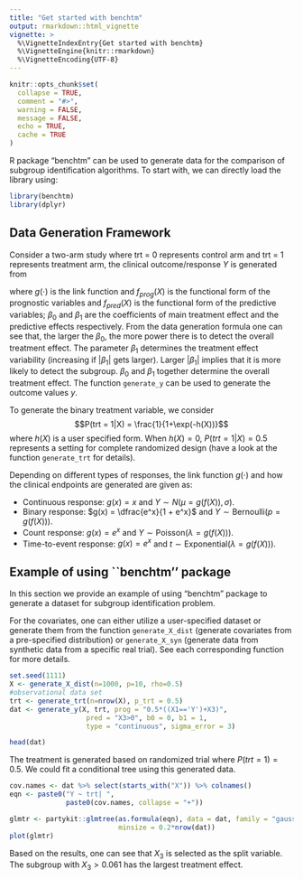 ```yaml
---
title: "Get started with benchtm"
output: rmarkdown::html_vignette
vignette: >
  %\VignetteIndexEntry{Get started with benchtm}
  %\VignetteEngine{knitr::rmarkdown}
  %\VignetteEncoding{UTF-8}
---
```


```r
knitr::opts_chunk$set(
  collapse = TRUE,
  comment = "#>",
  warning = FALSE,
  message = FALSE,
  echo = TRUE,
  cache = TRUE
)
```
R package "benchtm" can be used to generate data for the comparison of subgroup identification algorithms. To start with, we can directly load the library using:

```r
library(benchtm)
library(dplyr)
```


## Data Generation Framework
Consider a two-arm study where trt = 0 represents control arm and trt = 1 represents treatment arm, the clinical outcome/response $Y$ is generated from 

\begin{equation}
\mathbb{E} (Y|X) = g(f(X)) = g(f_{prog}(X) + trt*(\beta_0 + \beta_1 f_{pred}(X))),
\end{equation}

where $g(\cdot)$ is the link function and $f_{prog}(X)$ is the functional form of the prognostic variables and $f_{pred}(X)$ is the functional form of the predictive variables; $\beta_0$ and $\beta_1$ are the coefficients of main treatment effect and the predictive effects respectively. From the data generation formula one can see that, the larger the $\beta_0$, the more power there is to detect the overall treatment effect. The parameter $\beta_1$ determines the treatment effect variability (increasing if $|\beta_1|$ gets larger). Larger $|\beta_1|$ implies that it is more likely to detect the subgroup. $\beta_0$ and $\beta_1$ together determine the overall treatment effect. The function `generate_y` can be used to generate the outcome values $y$.

To generate the binary treatment variable, we consider $$P(trt = 1|X) = \frac{1}{1+\exp(-h(X))}$$ where $h(X)$ is a user specified form. When $h(X) = 0$, $P(trt = 1|X) = 0.5$ represents a setting for complete randomized design (have a look at the function `generate_trt` for details).

Depending on different types of responses, the link function $g(\cdot)$ and how the clinical endpoints are generated are given as: 

- Continuous response: $g(x) = x$ and $Y \sim N(\mu = g(f(X)), \sigma)$.
- Binary response: $g(x) = \dfrac{e^x}{1 + e^x}$ and $Y \sim \text{Bernoulli}(p = g(f(X)))$.
- Count response: $g(x) = e^x$ and $Y\sim \text{Poisson}(\lambda = g(f(X)))$.
- Time-to-event response: $g(x) = e^x$ and $t\sim \text{Exponential}(\lambda = g(f(X)))$.

## Example of using ``benchtm'' package
In this section we provide an example of using "benchtm" package to generate a dataset for subgroup identification problem.

For the covariates, one can either utilize a user-specified dataset or generate them from the function `generate_X_dist` (generate covariates from a pre-specified distribution) or `generate_X_syn` (generate data from synthetic data from a specific real trial). See each corresponding function for more details.
```r
set.seed(1111)
X <- generate_X_dist(n=1000, p=10, rho=0.5)
#observational data set
trt <- generate_trt(n=nrow(X), p_trt = 0.5)
dat <- generate_y(X, trt, prog = "0.5*((X1=='Y')+X3)",
                   pred = "X3>0", b0 = 0, b1 = 1,
                   type = "continuous", sigma_error = 3)

head(dat)
```

The treatment is generated based on randomized trial where $P(trt = 1) = 0.5$. We could fit a conditional tree using this generated data. 
```r
cov.names <- dat %>% select(starts_with("X")) %>% colnames()
eqn <- paste0("Y ~ trt| ",
              paste0(cov.names, collapse = "+"))

glmtr <- partykit::glmtree(as.formula(eqn), data = dat, family = "gaussian",
                           minsize = 0.2*nrow(dat))
plot(glmtr)
```

Based on the results, one can see that $X_3$ is selected as the split variable. The subgroup with $X_3>0.061$  has the largest treatment effect. 
